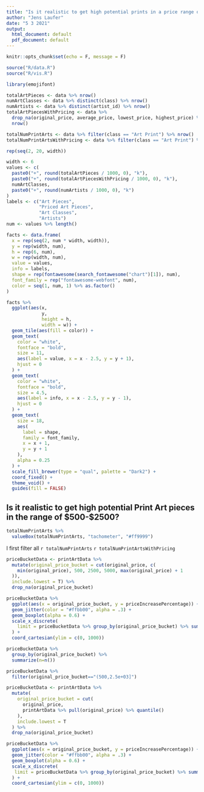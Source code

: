 ```yaml
---
title: "Is it realistic to get high potential prints in a price range of 500-2500?"
author: "Jens Laufer"
date: "5 3 2021"
output:
  html_document: default
  pdf_document: default
---
```


```r
knitr::opts_chunk$set(echo = F, message = F)
```

```r
source("R/data.R")
source("R/vis.R")
```

```r
library(emojifont)
```




```r
totalArtPieces <- data %>% nrow()
numArtClasses <- data %>% distinct(class) %>% nrow()
numArtists <- data %>% distinct(artist_id) %>% nrow()
totalArtPiecesWithPricing <- data %>% 
  drop_na(original_price, average_price, lowest_price, highest_price) %>% 
  nrow() 

totalNumPrintArts <- data %>% filter(class == "Art Print") %>% nrow() 
totalNumPrintArtsWithPricing <- data %>% filter(class == "Art Print") %>% drop_na(original_price, average_price, lowest_price, highest_price) %>% nrow() 
```



```r
rep(seq(2, 20, width))
```


```r
width <- 6
values <- c(
  paste0("+", round(totalArtPieces / 1000, 0), "k"),
  paste0("+", round(totalArtPiecesWithPricing / 1000, 0), "k"),
  numArtClasses,
  paste0("+", round(numArtists / 1000, 0), "k")
)
labels <- c("Art Pieces",
            "Priced Art Pieces",
            "Art Classes",
            "Artists")
num <- values %>% length()

facts <- data.frame(
  x = rep(seq(2, num * width, width)),
  y = rep(width, num),
  h = rep(6, num),
  w = rep(width, num),
  value = values,
  info = labels,
  shape = rep(fontawesome(search_fontawesome("chart")[1]), num),
  font_family = rep("fontawesome-webfont", num),
  color = seq(1, num, 1) %>% as.factor()
)

facts %>%
  ggplot(aes(x,
             y,
             height = h,
             width = w)) +
  geom_tile(aes(fill = color)) +
  geom_text(
    color = "white",
    fontface = "bold",
    size = 11,
    aes(label = value, x = x - 2.5, y = y + 1),
    hjust = 0
  ) +
  geom_text(
    color = "white",
    fontface = "bold",
    size = 4.5,
    aes(label = info, x = x - 2.5, y = y - 1),
    hjust = 0
  ) +
  geom_text(
    size = 18,
    aes(
      label = shape,
      family = font_family,
      x = x + 1,
      y = y + 1
    ),
    alpha = 0.25
  ) +
  scale_fill_brewer(type = "qual", palette = "Dark2") +
  coord_fixed() +
  theme_void() +
  guides(fill = FALSE)
```



## Is it realistic to get high potential Print Art pieces in the range of $500-$2500?



```r
totalNumPrintArts %>% 
  valueBox(totalNumPrintArts, "tachometer", "#ff9999")
```

I first filter all `r totalNumPrintArts` `r totalNumPrintArtsWithPricing`



```r
priceBucketData <- printArtData %>%
  mutate(original_price_bucket = cut(original_price, c(
    min(original_price), 500, 2500, 5000, max(original_price) + 1
  )),
  include.lowest = T) %>%
  drop_na(original_price_bucket)

priceBucketData %>%
  ggplot(aes(x = original_price_bucket, y = priceIncreasePercentage)) +
  geom_jitter(color = "#ffbb00", alpha = .3) +
  geom_boxplot(alpha = 0.6) +
  scale_x_discrete(
    limit = priceBucketData %>% group_by(original_price_bucket) %>% summarise(median = median(priceIncreasePercentage, na.rm = T)) %>%  arrange(-median) %>% pull(original_price_bucket)
  ) +
  coord_cartesian(ylim = c(0, 1000))
```


```r
priceBucketData %>% 
  group_by(original_price_bucket) %>% 
  summarize(n=n())
```

```r
priceBucketData %>% 
  filter(original_price_bucket=="(500,2.5e+03]")
```


```r
priceBucketData <- printArtData %>%
  mutate(
    original_price_bucket = cut(
      original_price,
      printArtData %>% pull(original_price) %>% quantile()
    ),
    include.lowest = T
  ) %>%
  drop_na(original_price_bucket)

priceBucketData %>%
  ggplot(aes(x = original_price_bucket, y = priceIncreasePercentage)) +
  geom_jitter(color = "#ffbb00", alpha = .3) +
  geom_boxplot(alpha = 0.6) +
  scale_x_discrete(
   limit = priceBucketData %>% group_by(original_price_bucket) %>% summarise(median = median(priceIncreasePercentage, na.rm = T)) %>%  arrange(-median) %>% pull(original_price_bucket)
  ) +
  coord_cartesian(ylim = c(0, 1000))
```